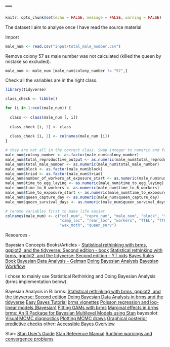 ---
---

```r
knitr::opts_chunk$set(echo = FALSE, message = FALSE, warning = FALSE)
```

The dataset I aim to analyse once I have read the source material

Import

```r
male_num <- read.csv("input/total_male_number.csv")
```

Remove colony 57 as male number was not calculated (killed the queen by
mistake so excluded).

```r
male_num <- male_num [male_num$colony_number != "57",]
```

Check all the variables are in the right class.

```r
library(tidyverse)

class_check <- tibble()

for (i in 1:ncol(male_num)) {
  
  class <- class(male_num [, i])
  
  class_check [i, 1] <- class
  
  class_check [i, 2] <- colnames(male_num [i])
}

# they are not all in the correct class. Swap integer to numeric and factor where suitable.
male_num$colony_number <- as.factor(male_num$colony_number)
male_num$total_reproductive_output <- as.numeric(male_num$total_reproductive_output)
male_num$total_male_number <- as.numeric(male_num$total_male_number)
male_num$block <- as.factor(male_num$block)
male_num$triad <- as.factor(male_num$triad)
male_num$number_of_workers_at_exposure_start <- as.numeric(male_num$number_of_workers_at_exposure_start)
male_num$time_to_egg_laying <- as.numeric(male_num$time_to_egg_laying)
male_num$time_to_6_workers <- as.numeric(male_num$time_to_6_workers)
male_num$time_to_exposure_start <- as.numeric(male_num$time_to_exposure_start)
male_num$queen_capture_day <- as.numeric(male_num$queen_capture_day)
male_num$queen_survival_days <- as.numeric(male_num$queen_survival_days)

# rename variables first to make life easier
colnames(male_num) <- c("col_num", "repro_num", "male_num", "block", "treatment", "triad",
                        "camp_loc", "rear_loc", "workers", "TTEL", "TT6W", "TTES", "QCD",
                        "wax_moth", "queen_surv")
```

Resources -

Bayesian Concepts Books/Articles - 
[Statistical rethinking with brms, ggplot2, and the tidyverse: Second edition - book](https://www.dymocks.com.au/book/statistical-rethinking-by-richard-mcelreath-9780429642319)
[Statistical rethinking with brms, ggplot2, and the tidyverse: Second edition - YT vids](https://www.youtube.com/playlist?list=PLDcUM9US4XdMROZ57-OIRtIK0aOynbgZN)
[Bayes Rules Book](https://www.bayesrulesbook.com/about-the-authors.html)
[Bayesian Data Analysis - Gelman](https://www.waterstones.com/book/bayesian-data-analysis/andrew-gelman/john-b-carlin/9781439840955)
[Doing Bayesian Analysis](https://sites.google.com/site/doingbayesiandataanalysis/)
[Bayesian Workflow](https://arxiv.org/abs/2011.01808)

I chose to mainly use Statistical Rethinking and Doing Bayesian Analysis (brms implementation below). 

Bayesian Analysis in R:
brms:
[Statistical rethinking with brms, ggplot2, and the tidyverse: Second edition](https://bookdown.org/content/4857/)
[Doing Bayesian Data Analysis in brms and the tidyverse](https://bookdown.org/content/3686/)
[Easy Bayes Tutorial](https://m-clark.github.io/easy-bayes/introduction.html)
[brms vignettes](https://cran.r-project.org/web/packages/brms/vignettes/)
[Poisson regression and log-linear models (Bayesian)](https://www.flutterbys.com.au/stats/tut/tut10.6b.html)
[Fitting GAMs with brms](https://fromthebottomoftheheap.net/2018/04/21/fitting-gams-with-brms/)
[Marginal effects in brms](https://www.andrewheiss.com/blog/2021/11/10/ame-bayes-re-guide/)
[brms: An R Package for Bayesian Multilevel Models using Stan](chrome-extension://efaidnbmnnnibpcajpcglclefindmkaj/https://cran.r-project.org/web/packages/brms/vignettes/brms_overview.pdf)
bayesplot:
[Visual MCMC diagnostics](https://mc-stan.org/bayesplot/articles/visual-mcmc-diagnostics.html)
[Plotting MCMC draws](https://mc-stan.org/bayesplot/articles/plotting-mcmc-draws.html)
[Graphical posterior predictive checks](https://mc-stan.org/bayesplot/articles/graphical-ppcs.html)
other:
[Accessible Bayes Overview](https://evalf21.classes.andrewheiss.com/resource/bayes/#resources)

Stan:
[Stan User’s Guide](https://mc-stan.org/docs/2_29/stan-users-guide/index.html)
[Stan Reference Manual](https://mc-stan.org/docs/2_29/reference-manual/index.html#overview)
[Runtime warnings and convergence problems](https://mc-stan.org/misc/warnings.html#divergent-transitions-after-warmup)
